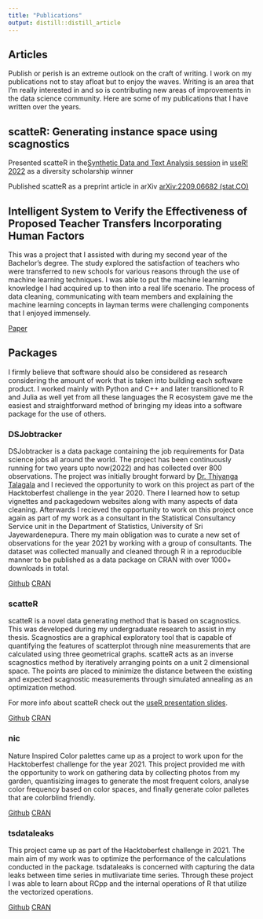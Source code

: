 ```yaml
---
title: "Publications"
output: distill::distill_article
---
```


## Articles

Publish or perish is an extreme outlook on the craft of writing. I work on my publications not to stay afloat but to enjoy the waves. Writing is an area that I'm really interested in and so is contributing new areas of improvements in the data science community. Here are some of my publications that I have written over the years.

## scatteR: Generating instance space using scagnostics

Presented scatteR in the[Synthetic Data and Text Analysis session](https://www.youtube.com/watch?v=e2bE9o9DaNE&list=PL77T87Q0eoJhayMV5-dRZHiGPqJVM1WnB&index=2&t=2564s) in [useR! 2022](https://user2022.r-project.org/program/talks/#session-36-synthetic-data-and-text-analysis) as a diversity scholarship winner

Published scatteR as a preprint article in arXiv [arXiv:2209.06682 (stat.CO)](https://doi.org/10.48550/arXiv.2209.06682_)

## Intelligent System to Verify the Effectiveness of Proposed Teacher Transfers Incorporating Human Factors

This was a project that I assisted with during my second year of the Bachelor's degree. The study explored the satisfaction of teachers who were transferred to new schools for various reasons through the use of machine learning techniques. I was able to put the machine learning knowledge I had acquired up to then into a real life scenario. The process of data cleaning, communicating with team members and explaining the machine learning concepts in layman terms were challenging components that I enjoyed immensely.

[Paper](https://ieeexplore.ieee.org/document/9754089/)

## Packages

I firmly believe that software should also be considered as research considering the amount of work that is taken into building each software product. I worked mainly with Python and C++ and later transitioned to R and Julia as well yet from all these languages the R ecosystem gave me the easiest and straightforward method of bringing my ideas into a software package for the use of others.

### DSJobtracker

DSJobtracker is a data package containing the job requirements for Data science jobs all around the world. The project has been continuously running for two years upto now(2022) and has collected over 800 observations. The project was initially brought forward by [Dr. Thiyanga Talagala](https://thiyanga.netlify.app/) and I recieved the opportunity to work on this project as part of the Hacktoberfest challenge in the year 2020. There I learned how to setup vignettes and packagedown websites along with many aspects of data cleaning. Afterwards I recieved the opportunity to work on this project once again as part of my work as a consultant in the Statistical Consultancy Service unit in the Department of Statistics, University of Sri Jayewardenepura. There my main obligation was to curate a new set of observations for the year 2021 by working with a group of consultants. The dataset was collected manually and cleaned through R in a reproducible manner to be published as a data package on CRAN with over 1000+ downloads in total.

[Github](https://github.com/thiyangt/DSjobtracker)
[CRAN](https://cran.r-project.org/package=DSjobtracker)

### scatteR

scatteR is a novel data generating method that is based on scagnostics. This was developed during my undergraduate research to assist in my thesis. Scagnostics are a graphical exploratory tool that is capable of quantifying the features of scatterplot through nine measurements that are calculated using three geometrical graphs. scatteR acts as an inverse scagnostics method by iteratively arranging points on a unit 2 dimensional space. The points are placed to minimize the distance between the existing and expected scagnostic measurements through simulated annealing as an optimization method. 

For more info about scatteR check out the [useR presentation slides](https://user2022.r-project.org/program/talks/#session-36-synthetic-data-and-text-analysis).

[Github](https://github.com/janithwanni/scatteR)
[CRAN](https://cran.r-project.org/package=scatteR)

### nic

Nature Inspired Color palettes came up as a project to work upon for the Hacktoberfest challenge for the year 2021. This project provided me with the opportunity to work on gathering data by collecting photos from my garden, quantisizing images to generate the most frequent colors, analyse color frequency based on color spaces, and finally generate color palletes that are colorblind friendly.

[Github](https://github.com/thiyangt/nic)
[CRAN](https://cran.r-project.org/package=nic)

### tsdataleaks

This project came up as part of the Hacktoberfest challenge in 2021. The main aim of my work was to optimize the performance of the calculations conducted in the package. tsdataleaks is concerned with capturing the data leaks between time series in mutlivariate time series. Through these project I was able to learn about RCpp and the internal operations of R that utilize the vectorized operations.

[Github](https://github.com/thiyangt/tsdataleaks)
[CRAN](https://cran.r-project.org/package=tsdataleaks)
